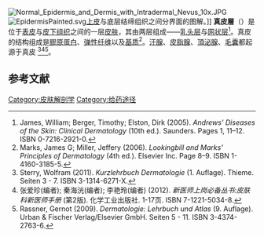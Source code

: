 [[File:Normal_Epidermis_and_Dermis_with_Intradermal_Nevus_10x.JPG|thumb]]
[[File:EpidermisPainted.svg|thumb]][[上皮|上皮]]与底层结缔组织之间分界面的图解。]]
{{medical}}
'''真皮層'''（{{lang-en|dermis}}）是位于[[表皮_(皮膚)|表皮]]与[[皮下组织|皮下组织]]之间的一层[[皮肤|皮肤]]，其由两层组成——[[真皮乳头层|乳头层]]与[[真皮网状层|网状层]]<ref name="Andrews">James, William; Berger, Timothy; Elston, Dirk (2005). ''Andrews' Diseases of the Skin: Clinical Dermatology'' (10th ed.). Saunders. Pages 1, 11–12. ISBN 0-7216-2921-0.</ref>。真皮的结构组成是[[膠原蛋白|膠原蛋白]]、[[弹性纤维|弹性纤维]]以及[[基质|基质]]<ref name="Lookingbill">Marks, James G; Miller, Jeffery (2006). ''Lookingbill and Marks' Principles of Dermatology'' (4th ed.). Elsevier Inc. Page 8–9. ISBN 1-4160-3185-5.</ref>。[[汗腺|汗腺]]、[[皮脂腺|皮脂腺]]、[[頂泌腺|頂泌腺]]、[[毛囊|毛囊]]都起源于真皮 <ref name="Sterry">Sterry, Wolfram (2011). ''Kurzlehrbuch Dermatologie'' (1. Auflage). Thieme. Seiten 3 - 7. ISBN 3-1314-6271-X.</ref><ref name="教科书">张爱珍(编者); 秦海洸(编者); 李艳玲(编者) (2012). ''新医师上岗必备丛书:皮肤科新医师手册'' (第2版). 化学工业出版社. 1-17页. ISBN 7-1221-5034-8.</ref><ref name="Rassner">Rassner, Gernot (2009). ''Dermatologie: Lehrbuch und Atlas'' (9. Auflage).  Urban & Fischer Verlag/Elsevier GmbH. Seiten 5 - 11. ISBN 3-4374-2763-6.</ref>。

==参考文献==
{{reflist}}
[[Category:皮肤解剖学|Category:皮肤解剖学]]
[[Category:给药途径|Category:给药途径]]

{{Dosage forms}}